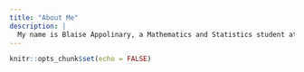 ```yaml
---
title: "About Me"
description: |
  My name is Blaise Appolinary, a Mathematics and Statistics student at the University of British Columbia. 
---
```


```r
knitr::opts_chunk$set(echo = FALSE)
```
